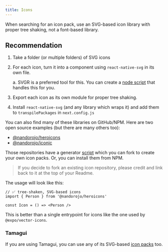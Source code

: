 ```yaml
---
title: Icons
---
```


When searching for an icon pack, use an SVG-based icon library with proper tree shaking, not a font-based library.

## Recommendation

1. Take a folder (or multiple folders) of SVG icons
2. For each icon, turn it into a component using `react-native-svg` in its own file.
   
   a. SVGR is a preferred tool for this. You can create a [node script](https://github.com/nandorojo/react-native-heroicons/blob/master/generate/index.ts) that handles this for you.
3. Export each icon as its own module for proper tree shaking.
4. Install `react-native-svg` (and any library which wraps it) and add them to `transpilePackages` in `next.config.js`

You can also find many of these libraries on GitHub/NPM. Here are two open source examples (but there are many others too):

- [@nandorojo/heroicons](https://github.com/nandorojo/react-native-heroicons)
- [@nandorojo/iconic](https://github.com/nandorojo/react-native-iconic)

Those repositories have a generator [script](https://github.com/nandorojo/react-native-heroicons/blob/master/generate/index.ts) which you can fork to create your own icon packs. Or, you can install them from NPM.

> If you decide to fork an existing icon repository, please credit and link back to it at the top of your Readme.


The usage will look like this:

```tsx
// ✅ tree-shaken, SVG-based icons
import { Person } from '@nandorojo/heroicons'

const Icon = () => <Person />
```

This is better than a single entrypoint for icons like the one used by `@expo/vector-icons`.

### Tamagui

If you are using Tamagui, you can use any of its SVG-based [icon packs](https://tamagui.dev/docs/components/lucide-icons/1.0.0#credit) too.

<!--
A popular icon package for React Native apps is `@expo/vector-icons`. While it is a good library, it uses a font-based icon approach.

It's best to avoid this in a Solito/Next.js app. It doesn't tree shake well and is thus slow to render on Web. Font-based icon libraries also don't play nicely with Next.js' bundler.

> While I normally wouldn't recommend against a library, it's a common issue on the Solito Discord/GitHub.
-->
